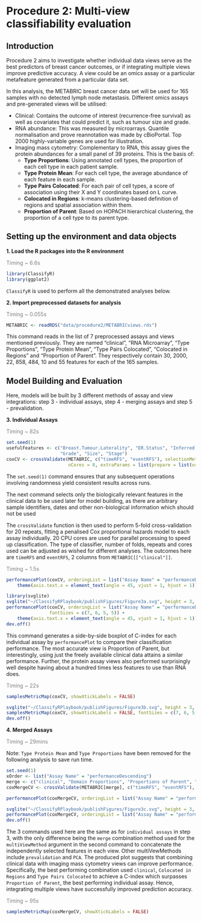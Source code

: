 # Procedure 2: Multi-view classifiability evaluation

## Introduction

Procedure 2 aims to investigate whether individual data views serve as the best predictors of breast cancer outcomes, or if integrating multiple views improve predictive accuracy. A view could be an omics assay or a particular metafeature generated from a particular data set.

In this analysis, the METABRIC breast cancer data set will be used for 165 samples with no detected lymph node metastasis. Different omics assays and pre-generated views will be utilised:

-   Clinical: Contains the outcome of interest (recurrence-free survival) as well as covariates that could predict it, such as tumour size and grade.
-   RNA abundance: This was measured by microarrays. Quantile normalisation and prove reannotation was made by cBioPortal. Top 2000 highly-variable genes are used for illustration.
-   Imaging mass cytometry: Complementary to RNA, this assay gives the protein abundances for a small panel of 39 proteins. This is the basis of:
    -   **Type Proportions**: Using annotated cell types, the proportion of each cell type in each patient sample.
    -   **Type Protein Mean**: For each cell type, the average abundance of each feature in each sample.
    -   **Type Pairs Colocated**: For each pair of cell types, a score of association using their X and Y coordinates based on L curve.
    -   **Colocated in Regions**: k-means clustering-based definition of regions and spatial association within them.
    -   **Proportion of Parent**: Based on HOPACH hierarchical clustering, the proportion of a cell type to its parent type.

## Setting up the environment and data objects

**1. Load the R packages into the R environment**

[Timing \~ 6.6s]{style="color: grey;"}

```r
library(ClassifyR)
library(ggplot2)
```

`ClassifyR` is used to perform all the demonstrated analyses below.

**2. Import preprocessed datasets for analysis**

[Timing \~ 0.055s]{style="color: grey;"}

```r
METABRIC <- readRDS("data/procedure2/METABRICviews.rds")
```

This command reads in the list of 7 preprocessed assays and views mentioned previously. They are named "clinical", "RNA Microarray", "Type Proportions", "Type Protein Mean", "Type Pairs Colocated", "Colocated in Regions" and "Proportion of Parent". They respectively contain 30, 2000, 22, 858, 484, 10 and 55 features for each of the 165 samples.

## Model Building and Evaluation

Here, models will be built by 3 different methods of assay and view integrations: step 3 - individual assays, step 4 - merging assays and step 5 - prevalidation.

**3. Individual Assays**

[Timing \~ 82s]{style="color: grey;"}

```r
set.seed(1)
usefulFeatures <- c("Breast.Tumour.Laterality", "ER.Status", "Inferred.Menopausal.State",
                    "Grade", "Size", "Stage")
coxCV <- crossValidate(METABRIC, c("timeRFS", "eventRFS"), selectionMethod = "CoxPH", classifier = "CoxNet",
                       nCores = 8, extraParams = list(prepare = list(useFeatures = list(clinical = usefulFeatures))))
```

The `set.seed(1)` command ensures that any subsequent operations involving randomness yield consistent results across runs.

The next command selects only the biologically relevant features in the clinical data to be used later for model building, as there are arbitrary sample identifiers, dates and other non-biological information which should not be used

The `crossValidate` function is then used to perform 5-fold cross-validation for 20 repeats, fitting a penalised Cox proportional hazards model to each assay individually. 20 CPU cores are used for parallel processing to speed up classification. The type of classifier, number of folds, repeats and cores used can be adjusted as wished for different analyses. The outcomes here are `timeRFS` and `eventRFS`, 2 columns from `METABRIC[["clinical"]]`.

[Timing \~ 1.5s]{style="color: grey;"}

```r
performancePlot(coxCV, orderingList = list("Assay Name" = "performanceDescending")) +
    theme(axis.text.x = element_text(angle = 45, vjust = 1, hjust = 1))
```

```r
library(svglite)
svglite("~/ClassifyRPlaybook/publishFigures/Figure3a.svg", height = 3, width = 3.5)
performancePlot(coxCV, orderingList = list("Assay Name" = "performanceDescending"),
                fontSizes = c(7, 6, 5, 5)) +
    theme(axis.text.x = element_text(angle = 45, vjust = 1, hjust = 1))
dev.off()
```

This command generates a side-by-side boxplot of C-index for each individual assay by `performancePlot` to compare their classification performance. The most accurate view is Proportion of Parent, but interestingly, using just the freely available clinical data attains a similar performance. Further, the protein assay views also performed surprisingly well despite having about a hundred times less features to use than RNA does.

[Timing \~ 22s]{style="color: grey;"}

```r
samplesMetricMap(coxCV, showXtickLabels = FALSE)
```

```r
svglite("~/ClassifyRPlaybook/publishFigures/Figure3b.svg", height = 3, width = 3.5)
samplesMetricMap(coxCV, showXtickLabels = FALSE, fontSizes = c(7, 6, 5, 5, 5))
dev.off()
```

**4. Merged Assays**

[Timing \~ 29mins]{style="color: grey;"}

Note: `Type Protein Mean` and `Type Proportions` have been removed for the following analysis to save run time.

```r
set.seed(1)
xOrder <- list("Assay Name" = "performanceDescending")
merge <- c("clinical", "Domain Proportions", "Proportions of Parent", "Colocalisation", "RNA Microarray")
coxMergeCV <- crossValidate(METABRIC[merge], c("timeRFS", "eventRFS"), multiViewMethod = "merge", extraParams = list(prepare = list(useFeatures = list(clinical = usefulFeatures))), selectionMethod = "CoxPH", classifier = "CoxNet", nCores = 8)

performancePlot(coxMergeCV, orderingList = list("Assay Name" = "performanceDescending"))
```

```r
svglite("~/ClassifyRPlaybook/publishFigures/Figure3c.svg", height = 3, width = 7)
performancePlot(coxMergeCV, orderingList = list("Assay Name" = "performanceDescending"), fontSizes = c(7, 6, 5, 5))
dev.off()
```

The 3 commands used here are the same as for `individual assays` in step 3, with the only difference being the `merge` combination method used for the `multiViewMethod` argument in the second command to concatenate the independently selected features in each view. Other multiVewMethods include `prevalidation` and `PCA`. The produced plot suggests that combining clinical data with imaging mass cytometry views can improve performance. Specifically, the best performing combination used `clinical`, `Colocated in Regions` and `Type Pairs Colocated` to achieve a C-index which surpasses `Proportion of Parent`, the best performing individual assay. Hence, integrating multiple views have successfully improved prediction accuracy.

[Timing \~ 95s]{style="color: grey;"}

```r
samplesMetricMap(coxMergeCV, showXtickLabels = FALSE)
```
